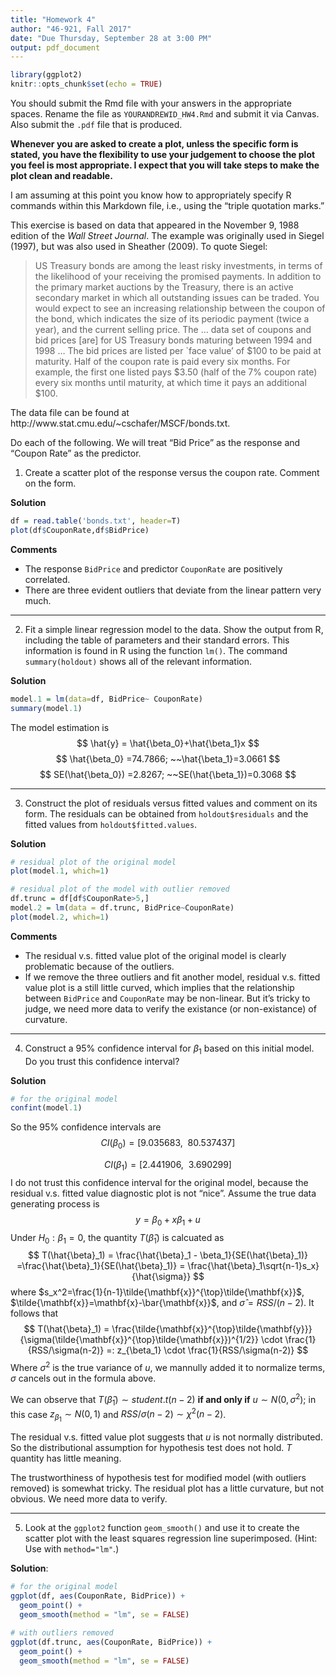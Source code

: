 ```yaml
---
title: "Homework 4"
author: "46-921, Fall 2017"
date: "Due Thursday, September 28 at 3:00 PM"
output: pdf_document
---
```


\large

```r
library(ggplot2)
knitr::opts_chunk$set(echo = TRUE)
```

You should submit the Rmd file with your answers in the
appropriate spaces. Rename the file as `YOURANDREWID_HW4.Rmd`
and submit it via Canvas. Also submit the `.pdf` file that
is produced.

__Whenever you are asked to create a plot, unless the specific form is stated,
you have the flexibility
to use your judgement to choose the plot you feel is most appropriate.
I expect that you will take steps to make the plot clean and readable.__

I am assuming at this point you know how to appropriately specify R
commands within this Markdown file, i.e., using the "triple quotation
marks."

\vspace{.2in}

This exercise is based on data that appeared in the November 9, 1988
edition of the _Wall Street Journal_. The example was originally used
in Siegel (1997), but was also used in Sheather (2009). To quote Siegel:

> US Treasury bonds are among the least risky investments, in terms of the likelihood of your receiving the promised payments. In addition to the primary market auctions by the Treasury, there is an active secondary market in which all outstanding issues can be traded. You would expect to see an increasing relationship between the coupon of the bond, which indicates the size of its periodic payment (twice a year), and the current selling price. The ... data set of coupons and bid prices [are] for US Treasury bonds maturing between 1994 and 
1998 ... The bid prices are listed per `face value' of \$100 to be paid at maturity. Half of the coupon rate is paid every six months. For example, the first one listed pays $3.50 (half of the 7% coupon rate) every six months until maturity, at which time it pays an additional $100.

The data file can be found at http://www.stat.cmu.edu/~cschafer/MSCF/bonds.txt.

Do each of the following. We will treat "Bid Price" as the response and "Coupon Rate"
as the predictor.


1. Create a scatter plot of the response versus the coupon rate. Comment on the form.


**Solution**
```r
df = read.table('bonds.txt', header=T)
plot(df$CouponRate,df$BidPrice)
```


**Comments**


- The response `BidPrice` and predictor `CouponRate` are positively correlated.
- There are three evident outliers that deviate from the linear pattern very much.

---

2. Fit a simple linear regression model to the data. Show the output from R, including
the table of parameters and their standard errors. This information is found in R using the function `lm()`. The command `summary(holdout)` shows all of
the relevant information.


**Solution**
```r
model.1 = lm(data=df, BidPrice~ CouponRate)
summary(model.1)
```
The model estimation is
$$
\hat{y} = \hat{\beta_0}+\hat{\beta_1}x
$$
$$
\hat{\beta_0} =74.7866; ~~\hat{\beta_1}=3.0661
$$
$$
SE(\hat{\beta_0}) =2.8267; ~~SE(\hat{\beta_1})=0.3068
$$

---

3. Construct the plot of residuals versus fitted values and comment on its form.
The residuals can be obtained from `holdout$residuals` and the fitted values from
`holdout$fitted.values`.


**Solution**

```r
# residual plot of the original model
plot(model.1, which=1)
```

```r
# residual plot of the model with outlier removed
df.trunc = df[df$CouponRate>5,]
model.2 = lm(data = df.trunc, BidPrice~CouponRate)
plot(model.2, which=1)
```


**Comments**


- The residual v.s. fitted value plot of the original model is clearly problematic because of the outliers.
- If we remove the three outliers and fit another model, residual v.s. fitted value plot is a still little curved, which implies that the relationship between `BidPrice` and `CouponRate` may be non-linear. But it's tricky to judge, we need more data to verify the existance (or non-existance) of curvature.

---

4. Construct a 95% confidence interval for $\beta_1$ based on this initial model. Do you trust this confidence interval?


**Solution**
```r
# for the original model
confint(model.1)
```
So the 95\% confidence intervals are
$$
CI(\beta_0) = [9.035683,~~80.537437]
$$

$$
CI(\beta_1) = [2.441906,~~3.690299]
$$
I do not trust this confidence interval for the original model, because the residual v.s. fitted value diagnostic plot is not "nice". Assume the true data generating process is
$$
y = \beta_0 + x\beta_1 + u
$$
Under $H_0: \beta_1 = 0$, the quantity $T(\hat{\beta}_1)$ is calcuated as
$$
T(\hat{\beta}_1) = \frac{\hat{\beta}_1 - \beta_1}{SE(\hat{\beta}_1)} =\frac{\hat{\beta}_1}{SE(\hat{\beta}_1)} =  \frac{\hat{\beta}_1\sqrt{n-1}s_x}{\hat{\sigma}}
$$
where $s_x^2=\frac{1}{n-1}\tilde{\mathbf{x}}^{\top}\tilde{\mathbf{x}}$, $\tilde{\mathbf{x}}=\mathbf{x}-\bar{\mathbf{x}}$, and $\hat{\sigma}=RSS/(n-2)$. It follows that
$$
T(\hat{\beta}_1) = \frac{\tilde{\mathbf{x}}^{\top}\tilde{\mathbf{y}}}{\sigma(\tilde{\mathbf{x}}^{\top}\tilde{\mathbf{x}})^{1/2}} \cdot \frac{1}{RSS/\sigma(n-2)} =: z_{\beta_1} \cdot \frac{1}{RSS/\sigma(n-2)} 
$$
Where $\sigma^2$ is the true variance of $u$, we mannully added it to normalize terms, $\sigma$ cancels out in the formula above.

We can observe that $T(\hat{\beta}_1)\sim student.t(n-2)$ **if and only if** $u\sim N(0, \sigma^2)$; in this case $z_{\beta_1}\sim N(0,1)$ and $RSS/\sigma(n-2)\sim \chi^2(n-2)$. 

The residual v.s. fitted value plot suggests that $u$ is not normally distributed. So the distributional assumption for hypothesis test does not hold. $T$ quantity has little meaning.

The trustworthiness of hypothesis test for modified model (with outliers removed) is somewhat tricky. The residual plot has a little curvature, but not obvious. We need more data to verify.





---


5. Look at the `ggplot2` function `geom_smooth()` and use it to create
the scatter plot with the least squares regression line superimposed. (Hint: Use with `method="lm"`.)

**Solution**:
```r
# for the original model
ggplot(df, aes(CouponRate, BidPrice)) +
  geom_point() +
  geom_smooth(method = "lm", se = FALSE)
```

```r
# with outliers removed
ggplot(df.trunc, aes(CouponRate, BidPrice)) +
  geom_point() +
  geom_smooth(method = "lm", se = FALSE)
```
